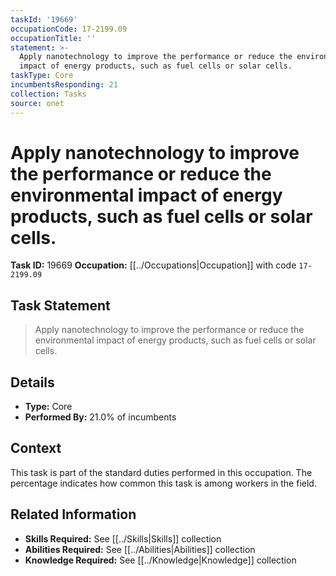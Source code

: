 ```yaml
---
taskId: '19669'
occupationCode: 17-2199.09
occupationTitle: ''
statement: >-
  Apply nanotechnology to improve the performance or reduce the environmental
  impact of energy products, such as fuel cells or solar cells.
taskType: Core
incumbentsResponding: 21
collection: Tasks
source: onet
---
```

# Apply nanotechnology to improve the performance or reduce the environmental impact of energy products, such as fuel cells or solar cells.

**Task ID:** 19669
**Occupation:** [[../Occupations|Occupation]] with code `17-2199.09`

## Task Statement

> Apply nanotechnology to improve the performance or reduce the environmental impact of energy products, such as fuel cells or solar cells.

## Details

- **Type:** Core
- **Performed By:** 21.0% of incumbents

## Context

This task is part of the standard duties performed in this occupation. The percentage indicates how common this task is among workers in the field.

## Related Information

- **Skills Required:** See [[../Skills|Skills]] collection
- **Abilities Required:** See [[../Abilities|Abilities]] collection
- **Knowledge Required:** See [[../Knowledge|Knowledge]] collection
